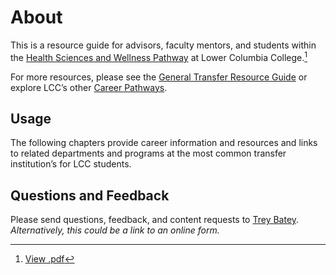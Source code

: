 # About {.unnumbered}

This is a resource guide for advisors, faculty mentors, and students within the [Health Sciences and Wellness Pathway](https://lowercolumbia.edu/programs/health.php) at Lower Columbia College.[^index-1]

[^index-1]: [View .pdf](Pathway-Resource-Guide.pdf)

For more resources, please see the [General Transfer Resource Guide](https://bateyt.github.io/resourceguide_gentransfer) or explore LCC's other [Career Pathways](https://lowercolumbia.edu/programs/index.php).

## Usage

The following chapters provide career information and resources and links to related departments and programs at the most common transfer institution's for LCC students.

## Questions and Feedback

Please send questions, feedback, and content requests to [Trey Batey](mailto:tbatey@lowercolumbia.edu). *Alternatively, this could be a link to an online form.*
